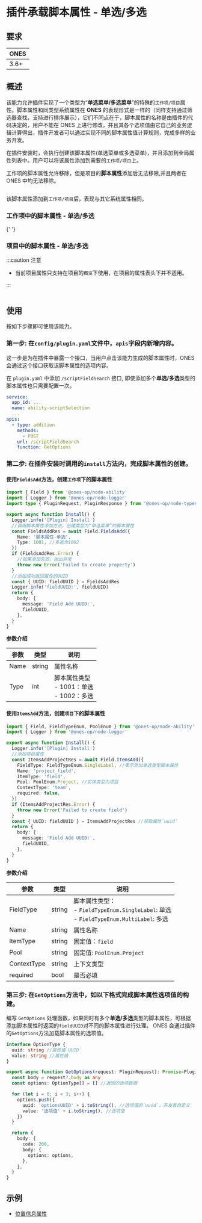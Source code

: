 
# 插件承载脚本属性 - 单选/多选

## 要求

| **ONES** |
| :------- |
| 3.6+     |

## 概述

该能力允许插件实现了一个类型为“**单选菜单/多选菜单**”的特殊的`工作项/项目`属性。脚本属性和同类型系统属性在 **ONES** 的表现形式是一样的（同样支持通过筛选器查找，支持进行排序展示），它们不同点在于，脚本属性的名称是由插件的代码决定的，用户不能在 ONES 上进行修改，并且其各个选项值由它自己的业务逻辑计算得出，插件开发者可以通过实现不同的脚本属性值计算规则，完成多样的业务开发。

在插件安装时，会执行创建该脚本属性(单选菜单或多选菜单)，并且添加到全局属性列表中。用户可以将该属性添加到需要的`工作项/项目`上。

工作项的脚本属性允许移除，但是项目的**脚本属性**添加后无法移除,并且两者在 ONES 中均无法移除。

<Image img={scriptFieldSelection1} />

该脚本属性添加到`工作项/项目`后，表现与其它系统属性相同。

### 工作项中的脚本属性 - 单选/多选

<Image img={scriptFieldSelection2} />{' '}

### 项目中的脚本属性 - 单选/多选

:::caution 注意

- 当前项目属性只支持在项目的`概览`下使用，在项目的属性表头下并不适用。

:::

<Image img={scriptFieldSelection3} />

## 使用

按如下步骤即可使用该能力。

### 第一步: 在`config/plugin.yaml`文件中，`apis`字段内新增内容。

这一步是为在插件中暴露一个接口，当用户点击该能力生成的脚本属性时，ONES 会通过这个接口获取该脚本属性的选项内容。

在 `plugin.yaml` 中添加 `/scriptFieldSearch` 接口, 即使添加多个**单选/多选**类型的脚本属性也只需要配置一次。

```yaml
service:
  app_id: ...
  name: ability-scriptSelection
  ...
apis:
  - type: addition
    methods:
      - POST
    url: /scriptFieldSearch
    function: GetOptions
```

### 第二步: 在插件安装时调用的`install`方法内，完成脚本属性的创建。

#### 使用`FieldsAdd`方法，创建`工作项`下的脚本属性

```typescript
import { Field } from '@ones-op/node-ability'
import { Logger } from '@ones-op/node-logger'
import type { PluginRequest, PluginResponse } from '@ones-op/node-types'

export async function Install() {
  Logger.info('[Plugin] Install')
  //调用脚本属性添加方法，创建类型为“单选菜单”的脚本属性
  const FieldsAddRes = await Field.FieldsAdd({
    Name: '脚本属性-单选',
    Type: 1001, //多选为1002
  })
  if (FieldsAddRes.Error) {
    //如果添加失败，抛出异常
    throw new Error('Failed to create property')
  }
  //添加成功返回属性的UUID
  const { UUID: fieldUUID } = FieldsAddRes
  Logger.info('fieldUUID:', fieldUUID)
  return {
    body: {
      message: 'Field Add UUID:',
      fieldUUID,
    },
  }
}
```

**参数介绍**

| 参数 | 类型   | 说明                                            |
| ---- | ------ | ----------------------------------------------- |
| Name | string | 属性名称                                        |
| Type | int    | 脚本属性类型<br />- 1001：单选<br/>- 1002：多选 |

#### 使用`ItemsAdd`方法，创建`项目`下的脚本属性

```typescript
import { Field, FieldTypeEnum, PoolEnum } from '@ones-op/node-ability'
import { Logger } from '@ones-op/node-logger'

export async function Install() {
  Logger.info('[Plugin] Install')
  //添加项目属性
  const ItemsAddProjectRes = await Field.ItemsAdd({
    FieldType: FieldTypeEnum.SingleLabel, //表示添加单选类型脚本属性
    Name: 'project_field',
    ItemType: 'field',
    Pool: PoolEnum.Project, //实体类型为项目
    ContextType: 'team',
    required: false,
  })
  if (ItemsAddProjectRes.Error) {
    throw new Error('Failed to create field')
  }
  const { UUID: fieldUUID } = ItemsAddProjectRes //获取属性`uuid`
  return {
    body: {
      message: 'Field Add UUID:',
      fieldUUID,
    },
  }
}
```

**参数介绍**

| 参数        | 类型   | 说明                                                                                            |
| ----------- | ------ | ----------------------------------------------------------------------------------------------- |
| FieldType   | string | 脚本属性类型：<br />- `FieldTypeEnum.SingleLabel`: 单选<br />- `FieldTypeEnum.MultiLabel`: 多选 |
| Name        | string | 属性名称                                                                                        |
| ItemType    | string | 固定值：`field`                                                                                 |
| Pool        | string | 固定值: `PoolEnum.Project`                                                                      |
| ContextType | string | 上下文类型                                                                                      |
| required    | bool   | 是否必填                                                                                        |

### 第三步: 在`GetOptions`方法中，如以下格式完成脚本属性选项值的构建。

编写 `GetOptions` 处理函数，如果同时有多个**单选/多选**类型的脚本属性，可根据添加脚本属性时返回的`fieldUUID`对不同的脚本属性进行处理。
ONES 会通过插件的`GetOptions`方法加载脚本属性的选项值。

```typescript
interface OptionType {
  uuid: string //属性值`UUID`
  value: string //属性值
}

export async function GetOptions(request: PluginRequest): Promise<PluginResponse> {
  const body = request?.body as any
  const options: OptionType[] = [] //返回的选项数据

  for (let i = 0; i < 3; i++) {
    options.push({
      uuid: 'optionsUUID' + i.toString(), //选项值的`uuid`，开发者自定义
      value: '选项值' + i.toString(), //选项值
    })
  }

  return {
    body: {
      code: 200,
      body: {
        options: options,
      },
    },
  }
}
```

## 示例

- [位置信息属性](sample-script-field-selection1.mdx)

